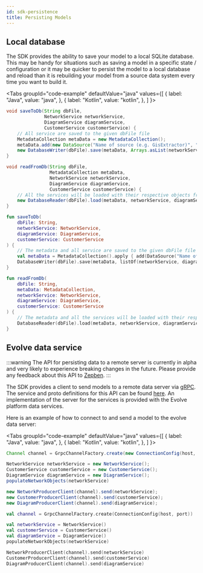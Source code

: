 ```yaml
---
id: sdk-persistence
title: Persisting Models
---
```



## Local database

The SDK provides the ability to save your model to a local SQLite database. This may be handy for situations such as saving a 
model in a specific state / configuration or it may be quicker to persist the model to a local database and reload than
it is rebuilding your model from a source data system every time you want to build it.

<Tabs
    groupId="code-example"
    defaultValue="java"
    values={[
        { label: "Java", value: "java", },
        { label: "Kotlin", value: "kotlin", },
    ]
}>
<TabItem value="java">

```java
void saveToDb(String dbFile,
              NetworkService networkService,
              DiagramService diagramService,
              CustomerService customerService) {
    // All service are saved to the given dbFile file
    MetadataCollection metaData = new MetadataCollection();
    metaData.add(new DataSource("Name of source (e.g. GisExtractor)", "0.1", Instant.now()));
    new DatabaseWriter(dbFile).save(metaData, Arrays.asList(networkService, diagramService, customerService));
}

void readFromDb(String dbFile,
                MetadataCollection metaData,
                NetworkService networkService,
                DiagramService diagramService,
                CustomerService customerService) {
    // All the services will be loaded with their respective objects from dbFile
    new DatabaseReader(dbFile).load(metaData, networkService, diagramService, customerService)
}
```

</TabItem>
<TabItem  value="kotlin">

```kotlin
fun saveToDb(
    dbFile: String,
    networkService: NetworkService,
    diagramService: DiagramService,
    customerService: CustomerService
) {
    // The metadata and all service are saved to the given dbFile file
    val metaData = MetadataCollection().apply { add(DataSource("Name of source (e.g. GisExtractor)", version = "0.1")) }
    DatabaseWriter(dbFile).save(metaData, listOf(networkService, diagramService, customerService))
}

fun readFromDb(
    dbFile: String,
    metaData: MetadataCollection,
    networkService: NetworkService,
    diagramService: DiagramService,
    customerService: CustomerService
) {
    // The metadata and all the services will be loaded with their respective objects from dbFile
    DatabaseReader(dbFile).load(metaData, networkService, diagramService, customerService)
}
```

</TabItem>
</Tabs>

## Evolve data service

:::warning
The API for persisting data to a remote server is currently in alpha and very likely to experience breaking changes 
in the future. Please provide any feedback about this API to [Zepben](www.zepben.com).
:::

The SDK provides a client to send models to a remote data server via [gRPC](https://grpc.io/). The service and proto 
definitions for this API can be found [here](https://github.com/zepben/evolve-grpc). An implementation of the server for 
the services is provided with the Evolve platform data services.

Here is an example of how to connect to and send a model to the evolve data server:

<Tabs
    groupId="code-example"
    defaultValue="java"
    values={[
        { label: "Java", value: "java", },
        { label: "Kotlin", value: "kotlin", },
    ]
}>
<TabItem value="java">

```java
Channel channel = GrpcChannelFactory.create(new ConnectionConfig(host, port));

NetworkService networkService = new NetworkService();
CustomerService customerService = new CustomerService();
DiagramService diagramService = new DiagramService();
populateNetworkObjects(networkService)

new NetworkProducerClient(channel).send(networkService);
new CustomerProducerClient(channel).send(customerService);
new DiagramProducerClient(channel).send(diagramService);
```

</TabItem>
<TabItem  value="kotlin">

```kotlin
val channel = GrpcChannelFactory.create(ConnectionConfig(host, port))

val networkService = NetworkService()
val customerService = CustomerService()
val diagramService = DiagramService()
populateNetworkObjects(networkService)

NetworkProducerClient(channel).send(networkService)
CustomerProducerClient(channel).send(customerService)
DiagramProducerClient(channel).send(diagramService)
```

</TabItem>
</Tabs>

